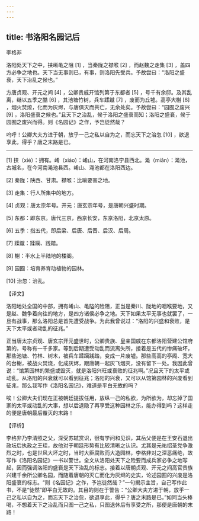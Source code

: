 ```yaml
---
---
---
```

title: 书洛阳名园记后
---




李格非

洛阳处天下之中，挟崤黾之阻 [1] ，当秦陇之襟喉 [2] ，而赵魏之走集 [3] ，盖四方必争之地也。天下当无事则已，有事，则洛阳先受兵。予故尝曰：“洛阳之盛衰，天下治乱之候也。”

方唐贞观、开元之间 [4] ，公卿贵戚开馆列第于东都者 [5] ，号千有余邸。及其乱离，继以五季之酷 [6] ，其池塘竹树，兵车蹂蹴 [7] ，废而为丘墟。高亭大榭 [8] ，烟火焚燎，化而为灰烬，与唐俱灭而共亡，无余处矣。予故尝曰：“园囿之废兴 [9] ，洛阳盛衰之候也。”且天下之治乱，候于洛阳之盛衰而知；洛阳之盛衰，候于园囿之废兴而得。则《名园记》之作，予岂徒然哉？

呜呼！公卿大夫方进于朝，放乎一己之私以自为之，而忘天下之治忽 [10] ，欲退享此，得乎？唐之末路是已。



* * *



[1] 挟（xié）：拥有。崤（xiáo）：崤山，在河南洛宁县西北。渑（miǎn）：渑池，古城名，在今河南渑池县西。崤山、渑池都在洛阳西边。

[2] 秦陇：陕西、甘肃。襟喉：比喻要害之地。

[3] 走集：行人所集中的地方。

[4] 贞观：唐太宗年号。开元：唐玄宗年号，是唐朝兴盛时期。

[5] 东都：即东京。唐代三京，西京长安，东京洛阳，北京太原。

[6] 五季：指五代，即后梁、后唐、后晋、后汉、后周。

[7] 蹂蹴：蹂躏、践踏。

[8] 榭：半水上半陆地的楼阁。

[9] 园囿：培育养育动植物的园林。

[10] 治忽：治乱。

【译文】

洛阳地处全国的中部，拥有崤山、黾隘的险阻，正当是秦川、陇地的咽喉要地，又是赵、魏争着向往的地方，是四方诸侯必争之地。天下如果太平无事也就罢了，一旦有战事，那么洛阳总是首先遭受战争。为此我曾说过：“洛阳的兴盛和衰败，是天下太平或者动乱的征兆。”

正当唐太宗贞观、唐玄宗开元盛世时，公卿贵族、皇亲国戚在东都洛阳营建公馆府第的，号称有一千多家。等到后期遭受动乱而流离失所，接着是五代的惨痛破坏，那些池塘、竹林、树木，被兵车蹂躏践踏，变成一片废墟。那些高高的亭阁、宽大的台榭，被战火焚烧，化成灰烬，跟唐朝一起灰飞烟灭，没有留下一处。我因此曾说：“馆第园林的繁盛或毁灭，就是洛阳兴旺或衰败的征兆啊。”况且天下的太平或动乱，从洛阳的兴衰就可以看到征兆；洛阳的兴衰，又可以从馆第园林的兴废看到征兆，那么我写作《洛阳名园记》，难道是平白无故的吗？

唉！公卿大夫们现在正被朝廷提拔任用，放纵一己的私欲，为所欲为，却忘掉了国家的太平或动乱的大事，想以后退隐了再享受这种园林之乐，能办得到吗？这样走的便是唐朝最后覆灭的末路！

【评析】

李格非乃李清照之父，深受苏轼赏识，很有学问和见识，其岳父便是在王安石退出政坛后执政之王珪，故他对于朝廷形势有比较清晰之认识。尤其是元祐绍圣党争激烈之时，也是世风大坏之时，当时大臣腐败而大造园林，李格非对之深恶痛绝，故写作《洛阳名园记》一书以警世。全文从洛阳处天下之险要而成兵家必争之地写起，因而强调洛阳的盛衰是天下治乱的标志。接着以唐朝贞观、开元之间高官贵族兴建千余所公卿名园，而随着唐朝的灭亡而化为灰烬的史实，论述园囿的兴废是洛阳盛衰的标志。“则《名园记》之作，予岂徒然哉？”一句揭示主旨，自己写作此书，不是“徒然”即平白无故的。其目的则在于警告：“公卿大夫方进于朝，放乎一己之私以自为之，而忘天下之治忽，欲退享此，得乎？唐之末路是已。”如同当头棒喝，不想着天下之治乱而只图一己之私，只图退休后有享受之所，那便是唐朝的末路！